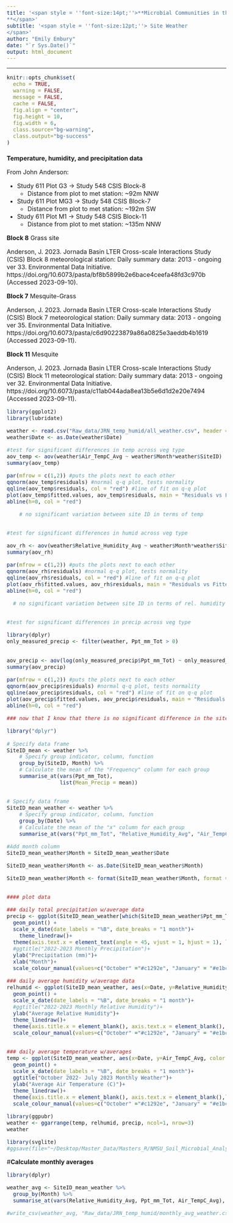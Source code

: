 ```yaml
---
title: '<span style = ''font-size:14pt;''>**Microbial Communities in the changing vegetation of the Chihuahuan Desert 
**</span>'
subtitle: '<span style = ''font-size:12pt;''> Site Weather
</span>'
author: "Emily Embury"
date: "`r Sys.Date()`"
output: html_document
---
```

<style type="text/css">
/* Whole document: */ 
body{
  font-size: 12pt;
}
/* Headers */
h1{
  font-size: 12pt;
}
</style>

---

```r
knitr::opts_chunk$set(
  echo = TRUE,              
  warning = FALSE,       
  message = FALSE,  
  cache = FALSE,        
  fig.align = "center", 
  fig.height = 10,
  fig.width = 6,
  class.source="bg-warning",
  class.output="bg-success"
)

```

# **Temperature, humidity, and precipitation data** 

From John Anderson:

- Study 611 Plot G3 -> Study 548 CSIS Block-8 
  - Distance from plot to met station:  ~92m NNW
- Study 611 Plot MG3 -> Study 548 CSIS Block-7   
  - Distance from plot to met station:  ~192m SW
- Study 611 Plot M1 -> Study 548 CSIS Block-11    
  - Distance from plot to met station:  ~135m NNW

**Block 8** Grass site

Anderson, J. 2023. Jornada Basin LTER Cross-scale Interactions Study (CSIS) Block 8 meteorological station: Daily summary data: 2013 - ongoing ver 33. Environmental Data Initiative. https://doi.org/10.6073/pasta/bf8b5899b2e6bace4ceefa48fd3c970b (Accessed 2023-09-10).

**Block 7** Mesquite-Grass

Anderson, J. 2023. Jornada Basin LTER Cross-scale Interactions Study (CSIS) Block 7 meteorological station: Daily summary data: 2013 - ongoing ver 35. Environmental Data Initiative. https://doi.org/10.6073/pasta/c6d90223879a86a0825e3aeddb4b1619 (Accessed 2023-09-11).

**Block 11** Mesquite

Anderson, J. 2023. Jornada Basin LTER Cross-scale Interactions Study (CSIS) Block 11 meteorological station: Daily summary data: 2013 - ongoing ver 32. Environmental Data Initiative. https://doi.org/10.6073/pasta/c11ab044ada8ea13b5e6d1d2e20e7494 (Accessed 2023-09-11).

```r
library(ggplot2)
library(lubridate)

weather <- read.csv("Raw_data/JRN_temp_humid/all_weather.csv", header = TRUE)
weather$Date <- as.Date(weather$Date)

#test for significant differences in temp across veg type
aov_temp <- aov(weather$Air_TempC_Avg ~ weather$Month*weather$SiteID)
summary(aov_temp)

par(mfrow = c(1,2)) #puts the plots next to each other
qqnorm(aov_temp$residuals) #normal q-q plot, tests normality
qqline(aov_temp$residuals, col = "red") #line of fit on q-q plot
plot(aov_temp$fitted.values, aov_temp$residuals, main = "Residuals vs Fitted", xlab = "Fitted Values", ylab = "Residuals") #residuals vs. fitted, test variance
abline(h=0, col = "red") 

    # no significant variation between site ID in terms of temp


#test for significant differences in humid across veg type

aov_rh <- aov(weather$Relative_Humidity_Avg ~ weather$Month*weather$SiteID)
summary(aov_rh)

par(mfrow = c(1,2)) #puts the plots next to each other
qqnorm(aov_rh$residuals) #normal q-q plot, tests normality
qqline(aov_rh$residuals, col = "red") #line of fit on q-q plot
plot(aov_rh$fitted.values, aov_rh$residuals, main = "Residuals vs Fitted", xlab = "Fitted Values", ylab = "Residuals") #residuals vs. fitted, test variance
abline(h=0, col = "red") 

  # no significant variation between site ID in terms of rel. humidity


#test for significant differences in precip across veg type

library(dplyr)
only_measured_precip <- filter(weather, Ppt_mm_Tot > 0)
  

aov_precip <- aov(log(only_measured_precip$Ppt_mm_Tot) ~ only_measured_precip$Month*only_measured_precip$SiteID)
summary(aov_precip)

par(mfrow = c(1,2)) #puts the plots next to each other
qqnorm(aov_precip$residuals) #normal q-q plot, tests normality
qqline(aov_precip$residuals, col = "red") #line of fit on q-q plot
plot(aov_precip$fitted.values, aov_precip$residuals, main = "Residuals vs Fitted", xlab = "Fitted Values", ylab = "Residuals") #residuals vs. fitted, test variance
abline(h=0, col = "red") 

### now that I know that there is no significant difference in the site types I will average the daily data points

library("dplyr")                             
 
# Specify data frame
SiteID_mean <- weather %>%
    # Specify group indicator, column, function
    group_by(SiteID, Month) %>%
    # Calculate the mean of the "Frequency" column for each group
    summarise_at(vars(Ppt_mm_Tot),
                 list(Mean_Precip = mean)) 


# Specify data frame
SiteID_mean_weather <- weather %>%
    # Specify group indicator, column, function
    group_by(Date) %>%
    # Calculate the mean of the "x" column for each group
    summarise_at(vars("Ppt_mm_Tot", "Relative_Humidity_Avg", "Air_TempC_Avg"), mean, na.rm = T)

#Add month column      
SiteID_mean_weather$Month = SiteID_mean_weather$Date

SiteID_mean_weather$Month <- as.Date(SiteID_mean_weather$Month)

SiteID_mean_weather$Month <- format(SiteID_mean_weather$Month, format = "%B")


#### plot data

### daily total precipitation w/average data
precip <- ggplot(SiteID_mean_weather[which(SiteID_mean_weather$Ppt_mm_Tot >0),], aes(x=Date, y=Ppt_mm_Tot, color = Month))+
  geom_point() +
  scale_x_date(date_labels = "%B", date_breaks = "1 month")+
    theme_linedraw()+
  theme(axis.text.x = element_text(angle = 45, vjust = 1, hjust = 1), legend.position = "none")+
  #ggtitle("2022-2023 Monthly Precipitation")+
  ylab("Precipitation (mm)")+
  xlab("Month")+
  scale_colour_manual(values=c("October" ="#c1292e", "January" = "#e1bc29", "March" = "#679436", "May" = "#4895ef" , "July" ="#8187dc"))

### daily average humidity w/average data
relhumid <- ggplot(SiteID_mean_weather, aes(x=Date, y=Relative_Humidity_Avg, color = Month))+
  geom_point() +
  scale_x_date(date_labels = "%B", date_breaks = "1 month")+
  #ggtitle("2022-2023 Monthly Relative Humidity")+
  ylab("Average Relative Humidity")+
  theme_linedraw()+
  theme(axis.title.x = element_blank(), axis.text.x = element_blank(), axis.ticks.x   = element_blank(), legend.position = "none") + 
  scale_colour_manual(values=c("October" ="#c1292e", "January" = "#e1bc29", "March" = "#679436", "May" = "#4895ef" , "July" ="#8187dc"))


### daily average temperature w/averages
temp <- ggplot(SiteID_mean_weather, aes(x=Date, y=Air_TempC_Avg, color = Month))+
  geom_point() +
  scale_x_date(date_labels = "%B", date_breaks = "1 month")+
  ggtitle("October 2022- July 2023 Monthly Weather")+
  ylab("Average Air Temperature (C)")+
  theme_linedraw()+
  theme(axis.title.x = element_blank(), axis.text.x = element_blank(),legend.position = "none", axis.ticks.x   = element_blank(), plot.title = element_text(face = "bold", hjust = 0.5)) + 
  scale_colour_manual(values=c("October" ="#c1292e", "January" = "#e1bc29", "March" = "#679436", "May" = "#4895ef" , "July" ="#8187dc"))

library(ggpubr)
weather <- ggarrange(temp, relhumid, precip, ncol=1, nrow=3)
weather

library(svglite)
#ggsave(file="~/Desktop/Master_Data/Masters_R/NMSU_Soil_Microbial_Analysis/images/weather.png", device = png, plot=weather, width=7, height=7)

```

#**Calculate monthly averages**
```r
library(dplyr)

weather_avg <- SiteID_mean_weather %>%
  group_by(Month) %>%
  summarise_at(vars(Relative_Humidity_Avg, Ppt_mm_Tot, Air_TempC_Avg), list(name = mean))

#write_csv(weather_avg, "Raw_data/JRN_temp_humid/monthly_avg_weather.csv")
```